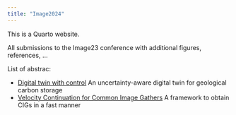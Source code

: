 ```yaml
---
title: "Image2024"
---
```


This is a Quarto website.

All submissions to the Image23 conference with additional figures, references, ...

List of abstrac:

- [Digital twin with control](DigitalTwin/abstract.qmd) An uncertainty-aware digital twin for geological carbon storage
- [Velocity Continuation for Common Image Gathers](Rex2024SEG/paper.qmd) A framework to obtain CIGs in a fast manner
